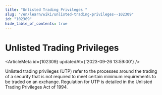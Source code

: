 ```yaml
---
title: "Unlisted Trading Privileges "
slug: "/en/learn/wiki/unlisted-trading-privileges--102309"
id: "102309"
hide_table_of_contents: true
---
```



# Unlisted Trading Privileges 

<ArticleMeta id={102309} updatedAt={'2023-09-26 13:59:00'} />
<div className='border-solid border-b border-t-0 my-4 border-[var(--ifm-color-gray-300)]' />

Unlisted trading privileges (UTP) refer to the processes around the trading of a security that is not required to meet certain minimum requirements to be traded on an exchange. Regulation for UTP is detailed in the Unlisted Trading Privileges Act of 1994.

